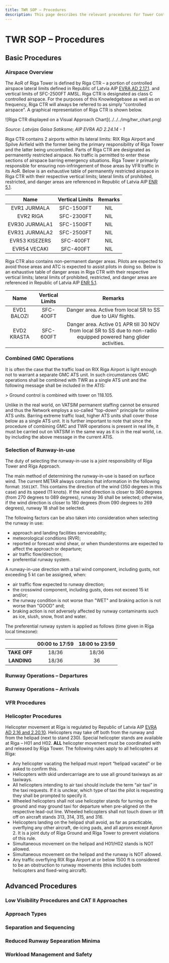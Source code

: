 ```yaml
---
title: TWR SOP – Procedures
description: This page describes the relevant procedures for Tower Control in EVRR FIR.
---
```


# TWR SOP – Procedures

## Basic Procedures

### Airspace Overview

The AoR of Riga Tower is defined by Riga CTR – a portion of controlled airspace lateral limits defined in Republic of Latvia AIP [EVRA AD 2.17.1](https://ais.lgs.lv). and vertical limits of SFC-2500FT AMSL. Riga CTR is designated as class C controlled airspace. For the purposes of this Knowledgebase as well as on frequency, Riga CTR will always be referred to as simply "controlled airspace". A graphical representation of Riga CTR is shown below.

<div className="mt-6 max-w-[500px]">
  ![Riga CTR displayed on a Visual Approach Chart](../../../img/twr_chart.png)
</div>

<em>Source: Latvijas Gaisa Satiksme; AIP EVRA AD 2.24.14 - 1</em>

Riga CTR contains 2 airports within its lateral limits: RIX Riga Airport and Spilve Airfield with the former being the primary responsibility of Riga Tower and the latter being uncontrolled. Parts of Riga CTR are designated as permanently restricted airspace. No traffic is permitted to enter these sections of airspace barring emergency situations. Riga Tower ir primarily responsible for ensuring non-infringement of those areas by VFR traffic in its AoR. Below is an exhaustive table of permanently restricted airspace in Riga CTR with their respective vertical limits; lateral limits of prohibited, restricted, and danger areas are referenced in Republic of Latvia AIP [ENR 5.1](https://ais.lgs.lv).

|      Name      | Vertical Limits | Remarks |
| :------------: | :-------------: | :-----: |
|  EVR1 JURMALA  |   SFC-1500FT    |   NIL   |
|   EVR2 RIGA    |   SFC-2300FT    |   NIL   |
| EVR30 JURMALA1 |   SFC-1500FT    |   NIL   |
| EVR31 JURMALA2 |   SFC-2500FT    |   NIL   |
| EVR53 KISEZERS |    SFC-400FT    |   NIL   |
|  EVR54 VECAKI  |    SFC-400FT    |   NIL   |

Riga CTR also contains non-permanent danger areas. Pilots are expected to avoid those areas and ATC is expected to assist pilots in doing so. Below is an exhaustive table of danger areas in Riga CTR with their respective vertical limits; lateral limits of prohibited, restricted, and danger areas are referenced in Republic of Latvia AIP [ENR 5.1](https://ais.lgs.lv).

|    Name     | Vertical Limits |                                                       Remarks                                                        |
| :---------: | :-------------: | :------------------------------------------------------------------------------------------------------------------: |
| EVD1 BALOZI |    SFC-400FT    |                             Danger area. Active from local SR to SS due to UAV flights.                              |
| EVD2 KRASTA |    SFC-600FT    | Danger area. Active 01 APR till 30 NOV from local SR to SS due to non-radio equipped powered hang glider activities. |

### Combined GMC Operations

It is often the case that the traffic load on RIX Riga Airport is light enough not to warrant a separate GMC ATS unit. In such circumstances GMC operations shall be combined with TWR as a single ATS unit and the following message shall be included in the ATIS:

<div className="mt-6 *:text-latvia-carmine">
  > Ground control is combined with tower on 118.105.
</div>

Unlike in the real world, on VATSIM permanent staffing cannot be ensured and thus the Network employs a so-called "top-down" principle for online ATS units. Barring extreme traffic load, higher ATS units shall cover those below as a single ATS unit. It is further important to note that since the procedure of combining GMC and TWR operations is present in real life, it must be carried out on VATSIM in the same way as it is in the real world, i.e. by including the above message in the current ATIS.

### Selection of Runway-in-use

The duty of selecting the runway-in-use is a joint responsibility of Rīga Tower and Rīga Approach.

The main method of determining the runway-in-use is based on surface wind. The current METAR always contains that information in the following format: `35011KT`. This contains the direction of the wind (350 degrees in this case) and its speed (11 knots). If the wind direction is closer to 360 degrees (from 270 degrees to 089 degrees), runway 36 shall be selected; otherwise, if the wind direction is closer to 180 degrees (from 090 degrees to 269 degrees), runway 18 shall be selected.

The following factors can be also taken into consideration when selecting the runway in use:

- approach and landing facilities serviceability;
- meteorological conditions (RVR);
- reported or forecast wind shear, or when thunderstorms are expected to affect the approach or departure;
- air traffic flow/direction;
- preferential runway system.

A runway-in-use direction with a tail wind component, including gusts, not exceeding 5 kt can be assigned, when:

- air traffic flow expected to runway direction;
- the crosswind component, including gusts, does not exceed 15 kt and/or;
- the runway condition is not worse than "WET" and braking action is not worse than "GOOD" and;
- braking action is not adversely affected by runway contaminants such as ice, slush, snow, frost and water.

The preferential runway system is applied as follows (time given in Rīga local timezone):

|              | <strong className="font-bold">00:00 to 17:59</strong> | <strong className="font-bold">18:00 to 23:59</strong> |
| :----------: | :---------------------------------------------------: | :---------------------------------------------------: |
| **TAKE OFF** |                         18/36                         |                         18/36                         |
| **LANDING**  |                         18/36                         |                          36                           |

### Runway Operations – Departures

### Runway Operations – Arrivals

### VFR Procedures

### Helicopter Procedures

Helicopter movement at Rīga is regulated by Republic of Latvia AIP [EVRA AD 2.16 and 2.20.10](https://ais.lgs.lv). Helicopters may take off both from the runway and from the helipad (next to stand 230). Special helicopter stands are available at Riga – H01 and H02. **ALL** helicopter movement must be coordinated with and released by Rīga Tower. The following rules apply to all helicopters at Rīga:

- Any helicopter vacating the helipad must report “helipad vacated” or be asked to confirm this.
- Helicopters with skid undercarriage are to use all ground taxiways as air taxiways.
- All helicopters intending to air taxi should include the term “air taxi” in the taxi requests. If it is unclear, which type of taxi the pilot is requesting they shall be prompted to specify it.
- Wheeled helicopters shall not use helicopter stands for turning on the ground and may ground taxi for departure when pre-aligned on the respective lead-out line. Wheeled helicopters shall not touch down or lift off on aircraft stands 313, 314, 315, and 316.
- Helicopters landing on the helipad shall avoid, as far as practicable, overflying any other aircraft, de-icing pads, and all aprons except Apron 2. It is a joint duty of Rīga Ground and Rīga Tower to prevent violations of this rule.
- Simultaneous movement on the helipad and H01/H02 stands is NOT allowed.
- Simultaneous movement on the helipad and the runway is NOT allowed.
- Any traffic overflying RIX Riga Airport at or below 1500 ft is considered to be an obstruction to runway movements (this includes both helicopters and fixed-wing aircraft).

## Advanced Procedures

### Low Visibility Procedures and CAT II Approaches

### Approach Types

### Separation and Sequencing

### Reduced Runway Sepearation Minima

### Workload Management and Safety
